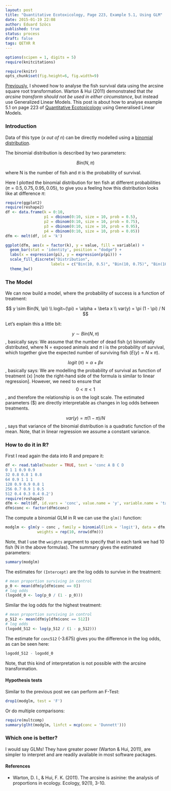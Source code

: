 ```yaml
---
layout: post
title: "Quantitative Ecotoxicology, Page 223, Example 5.1, Using GLM"
date: 2015-01-19 22:08
author: Eduard Szöcs
published: true
status: process
draft: false
tags: QETXR R
---
```


```r
options(scipen = 1, digits = 5)
require(knitcitations)
```
```r
require(knitr)
opts_chunk$set(fig.height=6, fig.width=9)
```

[Previously](http://edild.github.io/quant-ecotox20/), I showed how to analyse the fish survival data using the arcsine square root transformation.
Warton & Hui (2011) demonstrated that *the arcsine transform should not be used in either circumstance*, but instead use Generalized Linear Models.
This post is about how to analyse example 5.1 on page 223 of [Quantitative Ecotoxicology](http://www.crcpress.com/product/isbn/9781439835647) using Generalised Linear Models.


### Introduction

Data of this type (*x out of n*) can be directly modelled using a [binomial distribution](http://en.wikipedia.org/wiki/Binomial_distribution).

<!--more-->

The binomial distribution is described by two parameters:

$$Bin(N, \pi)$$

where N is the number of fish and $\pi$ is the probability of survival.


Here I plotted the binomial distribution for ten fish at different probabilities ($\pi = 0.5, 0.75, 0.95, 0.05$), to give you a feeling how this distribution looks like at difference $\pi$:

```r
require(ggplot2)
require(reshape2)
df <- data.frame(k = 0:10, 
                 p1 = dbinom(0:10, size = 10, prob = 0.5),
                 p2 = dbinom(0:10, size = 10, prob = 0.75),
                 p3 = dbinom(0:10, size = 10, prob = 0.95),
                 p4 = dbinom(0:10, size = 10, prob = 0.05))
dfm <- melt(df, id = 'k')

ggplot(dfm, aes(x = factor(k), y = value, fill = variable)) +
  geom_bar(stat = 'identity', position = "dodge") +
  labs(x = expression(pi), y = expression(p(pi))) +
  scale_fill_discrete("Distribution", 
                    labels = c("Bin(10, 0.5)", "Bin(10, 0.75)", "Bin(10, 0.95)", "Bin(10, 0.05)")) +
  theme_bw()
```



### The Model

We can now build a model, where the probability of success is a function of treatment:

$$  y \sim Bin(N, \pi) \\
  logit~(\pi) = \alpha + \beta x \\
  var(y) =  \pi (1 - \pi) / N $$
  
  
Let's explain this a little bit:

$$ y \sim Bin(N, \pi) $$, basically says: We assume that the number of dead fish ($y$) binomially distributed, where N = exposed animals and $\pi$ i is the probability of survival, which together give the expected number of surviving fish ($E(y) = N \times \pi$).

$$ logit~(\pi) = \alpha + \beta x $$, basically says: We are modelling the probability of survival as function of treatment (x) [note the right-hand side of the formula is similar to linear regression]. However, we need to ensure that $$0 < \pi < 1$$, and therefore the relationship is on the logit scale. The estimated parameters ($\beta) are directly interpretable as changes in log odds between treatments.

$$ var(y) =  \pi (1 - \pi) / N $$, says that variance of the binomial distribution
is a quadratic function of the mean. Note, that in linear regression we assume a constant variance.



### How to do it in R?

First I read again the data into R and prepare it:

```r
df <- read.table(header = TRUE, text = 'conc A B C D
0 1 1 0.9 0.9
32 0.8 0.8 1 0.8
64 0.9 1 1 1 
128 0.9 0.9 0.8 1
256 0.7 0.9 1 0.5
512 0.4 0.3 0.4 0.2')
require(reshape2)
dfm <- melt(df, id.vars = 'conc', value.name = 'y', variable.name = 'tank')
dfm$conc <- factor(dfm$conc)
```


The compute a binomial GLM in R we can use the `glm()` function:

```r
modglm <- glm(y ~ conc , family = binomial(link = 'logit'), data = dfm, 
              weights = rep(10, nrow(dfm)))
```

Note, that I use the `weights` argument to specify that in each tank we had 10 fish (N in the above formulas).
The summary gives the estimated parameters:

```r
summary(modglm)
```

The estimates for `(Intercept)` are the log odds to survive in the treatment:


```r
# mean proportion surviving in control
p_0 <- mean(dfm$y[dfm$conc == 0])
# log odds
(logodd_0 <- log(p_0 / (1 - p_0)))
```

Similar the log odds for the highest treatment:
```r
# mean proportion surviving in control
p_512 <- mean(dfm$y[dfm$conc == 512])
# log odds
(logodd_512 <- log(p_512 / (1 - p_512)))
```

The estimate for `conc512` (-3.675) gives you the difference in the log odds, as can be seen here:
```r
logodd_512 - logodd_0
```

Note, that this kind of interpretation is not possible with the arcsine transformation.

#### Hypothesis tests
Similar to the previous post we can perform an F-Test:

```r
drop1(modglm, test = 'F')
```

Or do multiple comparisons:

```r
require(multcomp)
summary(glht(modglm, linfct = mcp(conc = 'Dunnett')))
```




### Which one is better?
I would say GLMs! 
They have greater power (Warton & Hui, 2011), are simpler to interpret and are readily available in most software packages.


#### References

* Warton, D. I., & Hui, F. K. (2011). The arcsine is asinine: the analysis of proportions in ecology. Ecology, 92(1), 3-10.
